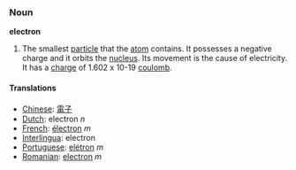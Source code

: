 === Noun ===

'''electron'''

#The smallest [[particle]] that the [[atom]] contains.  It possesses a negative charge and it orbits the [[nucleus]].  Its movement is the cause of electricity. It has a [[charge]] of 1.602 x 10-19 [[coulomb]].

==== Translations ====
*[[Chinese]]: [[電子]]
*[[Dutch]]: electron ''n''
*[[French]]: [[électron]] ''m''
*[[Interlingua]]: electron
*[[Portuguese]]: [[elétron]] ''m''
*[[Romanian]]: [[electron]] ''m''